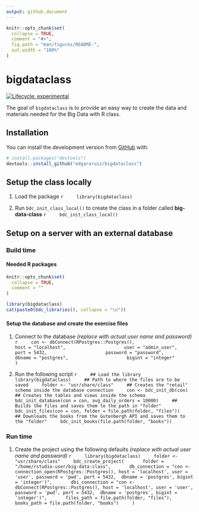 ```yaml
---
output: github_document
---
```


<!-- README.md is generated from README.Rmd. Please edit that file -->

```r
knitr::opts_chunk$set(
  collapse = TRUE,
  comment = "#>",
  fig.path = "man/figures/README-",
  out.width = "100%"
)
```

# bigdataclass

<!-- badges: start -->
[![Lifecycle: experimental](https://img.shields.io/badge/lifecycle-experimental-orange.svg)](https://www.tidyverse.org/lifecycle/#experimental)
<!-- badges: end -->

The goal of `bigdataclass` is to provide an easy way to create the data and materials needed for the Big Data with R class.

## Installation

You can install the development version from [GitHub](https://github.com/) with:

``` r
# install.packages("devtools")
devtools::install_github("edgararuiz/bigdataclass")
```
## Setup the class locally 

1. Load the package
    ```r
    library(bigdataclass)
    ```

1. Run `bdc_init_class_local()` to create the class in a folder called **big-data-class**
    ```r
    bdc_init_class_local()
    ```


## Setup on a server with an external database

### Build time

#### Needed R packages

```r
knitr::opts_chunk$set(
  collapse = TRUE,
  comment = ""
)
```

```r
library(bigdataclass)
cat(paste0(bdc_libraries(), collapse = "\n"))
```


#### Setup the database and create the exercise files

1. Connect to the database *(replace with actual user name and password)*
    ```r
    con <- dbConnect(RPostgres::Postgres(),
                     host = "localhost",
                     user = "admin_user",
                     port = 5432,
                     password = "password", 
                     dbname = "postgres",
                     bigint = "integer"
                     )
    ```

1. Run the following script
    ```r
    ## Load the library
    library(bigdataclass)
    ## Path to where the files are to be saved
    folder <- "usr/share/class"
    ## Creates the "retail" schema inside the database connection
    con <- bdc_init_db(con)
    ## Creates the tables and views inside the schema
    bdc_init_database(con = con, avg_daily_orders = 10000)
    ## Builds the files and saves them to the path in "folder" 
    bdc_init_files(con = con, folder = file.path(folder, "files"))
    ## Downloads the books from the Gutenbergh API and saves them to the "folder"
    bdc_init_books(file.path(folder, "books"))
    ```

### Run time

1. Create the project using the following defaults *(replace with actual user name and password)*
    ```r
    library(bigdataclass)
    folder <- "usr/share/class"
    bdc_create_project(
      folder = "/home/rstudio-user/big-data-class",
      db_connection = "con <- connection_open(RPostgres::Postgres(), host = 'localhost', user = 'user', password = 'pwd', port = 5432,  dbname = 'postgres', bigint = 'integer')",
      dbi_connection = "con <- dbConnect(RPostgres::Postgres(), host = 'localhost', user = 'user', password = 'pwd', port = 5432,  dbname = 'postgres', bigint = 'integer')",
      files_path = file.path(folder, "files"),
      books_path = file.path(folder, "books")
    )
    ```